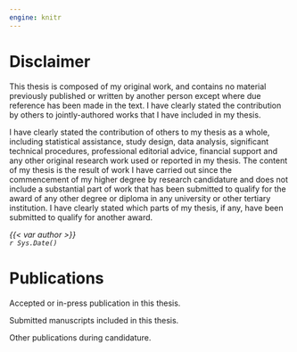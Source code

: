 ```yaml
---
engine: knitr
---
```


# Disclaimer {.unnumbered}

This thesis is composed of my original work, and contains no material previously published or written by another person except where due reference has been made in the text. I have clearly stated the contribution by others to jointly-authored works that I have included in my thesis.

I have clearly stated the contribution of others to my thesis as a whole, including statistical assistance, study design, data analysis, significant technical procedures, professional editorial advice, financial support and any other original research work used or reported in my thesis. The content of my thesis is the result of work I have carried out since the commencement of my higher degree by research candidature and does not include a substantial part of work that has been submitted to qualify for the award of any other degree or diploma in any university or other tertiary institution. I have clearly stated which parts of my thesis, if any, have been submitted to qualify for another award.

\vspace{4cm}

::: flushright


_{{< var author >}}_   
_`r Sys.Date()`_

:::
  


# Publications {.unnumbered}

Accepted or in-press publication in this thesis.

Submitted manuscripts included in this thesis.

Other publications during candidature.



